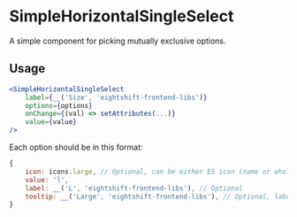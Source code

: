 # SimpleHorizontalSingleSelect

A simple component for picking mutually exclusive options.

## Usage

```jsx
<SimpleHorizontalSingleSelect
	label={__('Size', 'eightshift-frontend-libs')}
	options={options}
	onChange={(val) => setAttributes(...)}
	value={value}
/>
```

Each option should be in this format:

```js
{
	icon: icons.large, // Optional, can be either ES icon (name or whole icon element) or dashicon name.
	value: 'l',
	label: __('L', 'eightshift-frontend-libs'), // Optional
	tooltip: __('Large', 'eightshift-frontend-libs'), // Optional, label will be used as fallback
}
```
